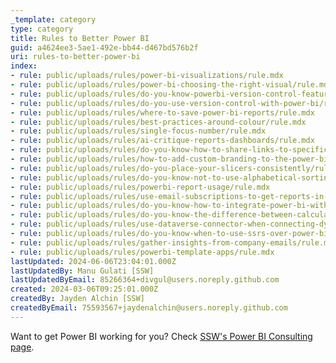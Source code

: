 ```yaml
---
_template: category
type: category
title: Rules to Better Power BI
guid: a4624ee3-5ae1-492e-bb44-d467bd576b2f
uri: rules-to-better-power-bi
index:
- rule: public/uploads/rules/power-bi-visualizations/rule.mdx
- rule: public/uploads/rules/power-bi-choosing-the-right-visual/rule.mdx
- rule: public/uploads/rules/do-you-know-powerbi-version-control-features/rule.mdx
- rule: public/uploads/rules/do-you-use-version-control-with-power-bi/rule.mdx
- rule: public/uploads/rules/where-to-save-power-bi-reports/rule.mdx
- rule: public/uploads/rules/best-practices-around-colour/rule.mdx
- rule: public/uploads/rules/single-focus-number/rule.mdx
- rule: public/uploads/rules/ai-critique-reports-dashboards/rule.mdx
- rule: public/uploads/rules/do-you-know-how-to-share-links-to-specific-tabs-in-power-bi-reports/rule.mdx
- rule: public/uploads/rules/how-to-add-custom-branding-to-the-power-bi-portal/rule.mdx
- rule: public/uploads/rules/do-you-place-your-slicers-consistently/rule.mdx
- rule: public/uploads/rules/do-you-know-not-to-use-alphabetical-sorting/rule.mdx
- rule: public/uploads/rules/powerbi-report-usage/rule.mdx
- rule: public/uploads/rules/use-email-subscriptions-to-get-reports-in-your-inbox/rule.mdx
- rule: public/uploads/rules/do-you-know-how-to-integrate-power-bi-with-reporting-services-2016/rule.mdx
- rule: public/uploads/rules/do-you-know-the-difference-between-calculated-columns-and-measures-in-power-bi/rule.mdx
- rule: public/uploads/rules/use-dataverse-connector-when-connecting-dynamics-365/rule.mdx
- rule: public/uploads/rules/do-you-know-when-to-use-ssrs-over-power-bi/rule.mdx
- rule: public/uploads/rules/gather-insights-from-company-emails/rule.mdx
- rule: public/uploads/rules/powerbi-template-apps/rule.mdx
lastUpdated: 2024-06-06T23:04:01.000Z
lastUpdatedBy: Manu Gulati [SSW]
lastUpdatedByEmail: 85266364+divgul@users.noreply.github.com
created: 2024-03-06T09:25:01.000Z
createdBy: Jayden Alchin [SSW]
createdByEmail: 75593567+jaydenalchin@users.noreply.github.com
---
```


Want to get Power BI working for you? Check [SSW's Power BI Consulting page](https://www.ssw.com.au/consulting/power-bi).
